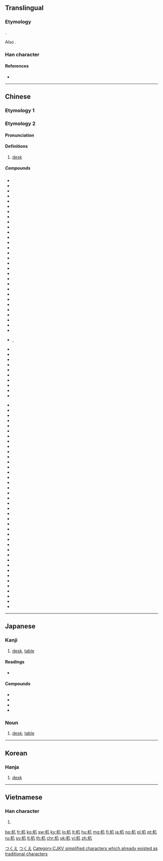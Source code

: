 {{also|機}}
==Translingual==
{{stroke order}}
{{ja-forms|机|机|机/[[機]]}}

===Etymology===
{{Han compound|木|几|c1=s|c2=p|ls=psc}}.

Also {{Han simp|機|f=幾|t=几}}.

===Han character===
{{Han char|rn=75|rad=木|as=02|sn=6|four=47910|canj=DHN|ids=⿰木几}}

====References====
* {{Han ref|kx=0510.120|dkj=14435|hdz=21155.040|uh=673A|ud=26426|bh=C9F3|bd=51699}}

----

==Chinese==

===Etymology 1===
{{zh-see|機||machine}}

===Etymology 2===
{{zh-forms}}

{{rfe|lang=zh}}

====Pronunciation====
{{zh-pron
|m=jī
|c=gei1
|mc=y
|oc=y
|ma=
|cat=n
}}

====Definitions====
{{zh-hanzi}}

# [[desk]]

=====Compounds=====
{{attention|zh|a large part of these are related to machines, rather than desks}}
{{top2}}
* {{l|cmn|机变|tr=jībiàn}}
* {{l|cmn|机播}}
* {{l|cmn|机不可失}}
* {{l|cmn|机舱|tr=jīcāng}}
* {{l|cmn|机场|tr=jīchǎng}}
* {{l|cmn|机车|tr=jīchē}}
* {{l|cmn|机床|tr=jīchuáng}}
* {{l|cmn|机电}}
* {{l|cmn|机动|tr=jīdòng}}
* {{l|cmn|机动车}}
* {{l|cmn|机帆船}}
* {{l|cmn|机房}}
* {{l|cmn|机锋}}
* {{l|cmn|机腹降落}}
* {{l|cmn|机耕}}
* {{l|cmn|机工}}
* {{l|cmn|机构|tr=jīgòu}}
* {{l|cmn|机关|tr=jīguān}}
* {{l|cmn|机关报}}
* {{l|cmn|机关刊物}}
* {{l|cmn|机关枪|tr=jīguānqiāng}}
* {{l|cmn|机徽}}
* {{l|cmn|机会|tr=jīhuì}}
* {{l|cmn|机会主义}}
* {{l|cmn|机件}}
* {{l|cmn|机井}}
* {{l|cmn|机警}}
* {{l|cmn|机具}}
* {{l|cmn|机理}}
* {{l|cmn|机灵|tr=jīlíng}}
* {{l|cmn|机灵鬼}}, {{l|cmn|机灵鬼儿}}
* {{l|cmn|机米}}
* {{l|cmn|机密|tr=jīmì}}
* {{l|cmn|机敏|tr=jīmǐn}}
* {{l|cmn|机谋|tr=jīmóu}}
* {{l|cmn|机能}}
* {{l|cmn|机票|tr=jīpiào}}
* {{l|cmn|机器|tr=jīqì}}
* {{l|cmn|机器翻译}}
* {{l|cmn|机器脚踏车}}
* {{l|cmn|机器人|tr=jīqìrén}}
{{mid2}}
* {{l|cmn|机器油}}
* {{l|cmn|机枪|tr=jīqiāng}}
* {{l|cmn|机巧}}
* {{l|cmn|机群}}
* {{l|cmn|机手}}
* {{l|cmn|机体}}
* {{l|cmn|机务}}
* {{l|cmn|机务段}}
* {{l|cmn|机械|tr=jīxiè}}
* {{l|cmn|机械化|tr=jīxièhuà}}
* {{l|cmn|机械化部队}}
* {{l|cmn|机械利益}}
* {{l|cmn|机械论}}
* {{l|cmn|机械人|tr=jīxièrén}}
* {{l|cmn|机械手}}
* {{l|cmn|机械唯物主义}}
* {{l|cmn|机械效率}}
* {{l|cmn|机械运动}}
* {{l|cmn|机心}}
* {{l|cmn|机型}}
* {{l|cmn|机修}}
* {{l|cmn|机绣}}
* {{l|cmn|机要}}
* {{l|cmn|机翼}}
* {{l|cmn|机宜}}
* {{l|cmn|机油}}
* {{l|cmn|机遇|tr=jīyù}}
* {{l|cmn|机缘}}
* {{l|cmn|机运}}
* {{l|cmn|机长|tr=jīzhǎng}}
* {{l|cmn|机织}}
* {{l|cmn|机制|tr=jīzhì}}
* {{l|cmn|机智|tr=jīzhì}}
* {{l|cmn|机杼}}
* {{l|cmn|机子}}
* {{l|cmn|机组}}
* {{l|cmn|手机|tr=shǒujī}}
* {{l|cmn|贴标机|tr=tiēbiāojī||marker pen}}
* {{l|cmn|玄机|tr=xuánjī}}
* {{l|cmn|照相机|tr=zhàoxiàngjī}}
{{bottom}}

----

==Japanese==

===Kanji===
{{ja-kanji|grade=6|rs=木02}}

# [[desk]], [[table]]

====Readings====
* {{ja-readings|goon=[[き]] (ki)|kanon=[[き]] (ki)|kun=[[つくえ]] (tsukue)}}

====Compounds====
* {{ja-r|机下|きか}}
* {{ja-r|机上|きじょう}}
* {{ja-r|机辺|きへん}}
* {{ja-r|経机|きょうつくえ}}

===Noun===
{{ja-noun|つくえ}}

# [[desk]]; [[table]]

[[Category:1000 Japanese basic words|つくえ]]
[[Category:ja:Furniture|つくえ]]

----

==Korean==

===Hanja===
{{ko-hanja|hangeul=[[궤]]|eumhun=|rv=gwe|mr=kwe|y=kwey}}

# [[desk]]

----

==Vietnamese==

===Han character===
{{vi-readings|rs=木02|hanviet=cơ}}

# {{defn|lang=vi|sort=木02}}

[[Category:CJKV simplified characters which already existed as traditional characters]]

[[be:机]]
[[fr:机]]
[[ko:机]]
[[sw:机]]
[[ky:机]]
[[lo:机]]
[[lt:机]]
[[hu:机]]
[[mg:机]]
[[fj:机]]
[[ja:机]]
[[no:机]]
[[pl:机]]
[[pt:机]]
[[ru:机]]
[[sv:机]]
[[tl:机]]
[[th:机]]
[[chr:机]]
[[uk:机]]
[[vi:机]]
[[zh:机]]